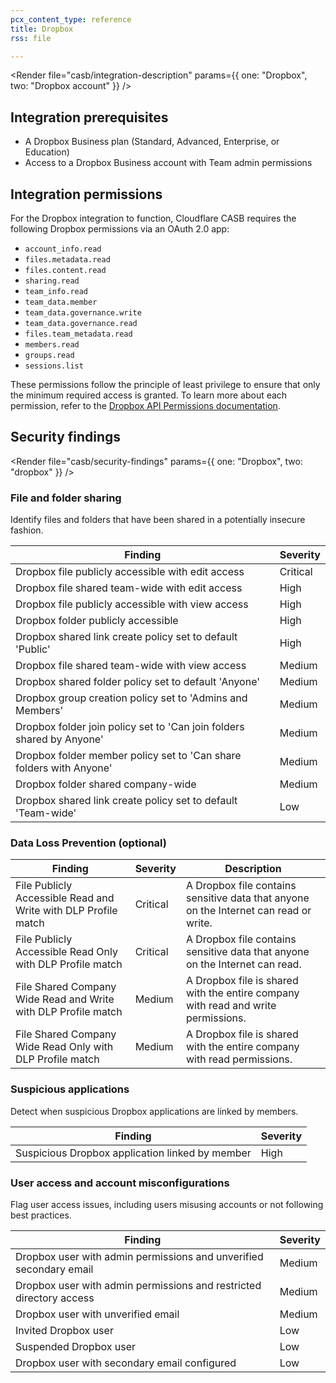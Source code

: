 ```yaml
---
pcx_content_type: reference
title: Dropbox
rss: file

---
```



<Render file="casb/integration-description" params={{ one: "Dropbox", two: "Dropbox account" }} />

## Integration prerequisites

* A Dropbox Business plan (Standard, Advanced, Enterprise, or Education)
* Access to a Dropbox Business account with Team admin permissions

## Integration permissions

For the Dropbox integration to function, Cloudflare CASB requires the following Dropbox permissions via an OAuth 2.0 app:

* `account_info.read`
* `files.metadata.read`
* `files.content.read`
* `sharing.read`
* `team_info.read`
* `team_data.member`
* `team_data.governance.write`
* `team_data.governance.read`
* `files.team_metadata.read`
* `members.read`
* `groups.read`
* `sessions.list`

These permissions follow the principle of least privilege to ensure that only the minimum required access is granted. To learn more about each permission, refer to the [Dropbox API Permissions documentation](https://developers.dropbox.com/oauth-guide#dropbox-api-permissions).

## Security findings

<Render file="casb/security-findings" params={{ one: "Dropbox", two: "dropbox" }} />

### File and folder sharing

Identify files and folders that have been shared in a potentially insecure fashion.

| Finding                                                               | Severity |
| --------------------------------------------------------------------- | -------- |
| Dropbox file publicly accessible with edit access                     | Critical |
| Dropbox file shared team-wide with edit access                        | High     |
| Dropbox file publicly accessible with view access                     | High     |
| Dropbox folder publicly accessible                                    | High     |
| Dropbox shared link create policy set to default 'Public'             | High     |
| Dropbox file shared team-wide with view access                        | Medium   |
| Dropbox shared folder policy set to default 'Anyone'                  | Medium   |
| Dropbox group creation policy set to 'Admins and Members'             | Medium   |
| Dropbox folder join policy set to 'Can join folders shared by Anyone' | Medium   |
| Dropbox folder member policy set to 'Can share folders with Anyone'   | Medium   |
| Dropbox folder shared company-wide                                    | Medium   |
| Dropbox shared link create policy set to default 'Team-wide'          | Low      |

### Data Loss Prevention (optional)

<Render file="casb/data-loss-prevention" />

| Finding                                                        | Severity | Description                                                                           |
| -------------------------------------------------------------- | -------- | ------------------------------------------------------------------------------------- |
| File Publicly Accessible Read and Write with DLP Profile match | Critical | A Dropbox file contains sensitive data that anyone on the Internet can read or write. |
| File Publicly Accessible Read Only with DLP Profile match      | Critical | A Dropbox file contains sensitive data that anyone on the Internet can read.          |
| File Shared Company Wide Read and Write with DLP Profile match | Medium   | A Dropbox file is shared with the entire company with read and write permissions.     |
| File Shared Company Wide Read Only with DLP Profile match      | Medium   | A Dropbox file is shared with the entire company with read permissions.               |

### Suspicious applications

Detect when suspicious Dropbox applications are linked by members.

| Finding                                         | Severity |
| ----------------------------------------------- | -------- |
| Suspicious Dropbox application linked by member | High     |

### User access and account misconfigurations

Flag user access issues, including users misusing accounts or not following best practices.

| Finding                                                             | Severity |
| ------------------------------------------------------------------- | -------- |
| Dropbox user with admin permissions and unverified secondary email  | Medium   |
| Dropbox user with admin permissions and restricted directory access | Medium   |
| Dropbox user with unverified email                                  | Medium   |
| Invited Dropbox user                                                | Low      |
| Suspended Dropbox user                                              | Low      |
| Dropbox user with secondary email configured                        | Low      |
